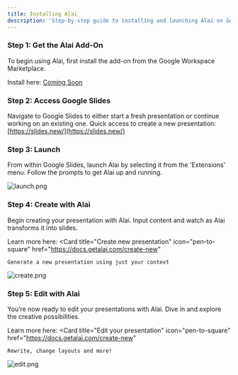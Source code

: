 ```yaml
---
title: Installing Alai
description: 'Step-by-step guide to installing and launching Alai on Google Slides'
---
```


### Step 1: Get the Alai Add-On
To begin using Alai, first install the add-on from the Google Workspace Marketplace.

Install here: [Coming Soon](#)

### Step 2: Access Google Slides
Navigate to Google Slides to either start a fresh presentation or continue working on an existing one.
Quick access to create a new presentation: [https://slides.new/](https://slides.new/)

### Step 3: Launch
From within Google Slides, launch Alai by selecting it from the 'Extensions' menu. Follow the prompts to get Alai up and running.

![launch.png](images/launch.png)

### Step 4: Create with Alai
Begin creating your presentation with Alai. Input content and watch as Alai transforms it into slides.

Learn more here:
<CardGroup cols={1}>
  <Card
    title="Create new presentation"
    icon="pen-to-square"
    href="https://docs.getalai.com/create-new"
  >
    Generate a new presentation using just your context
  </Card>
</CardGroup>

![create.png](images/create.png)

### Step 5: Edit with Alai
You’re now ready to edit your presentations with Alai. Dive in and explore the creative possibilities.

Learn more here:
<CardGroup cols={1}>
  <Card
    title="Edit your presentation"
    icon="pen-to-square"
    href="https://docs.getalai.com/create-new"
  >
    Rewrite, change layouts and more!
  </Card>
</CardGroup>

![edit.png](images/edit.png)

